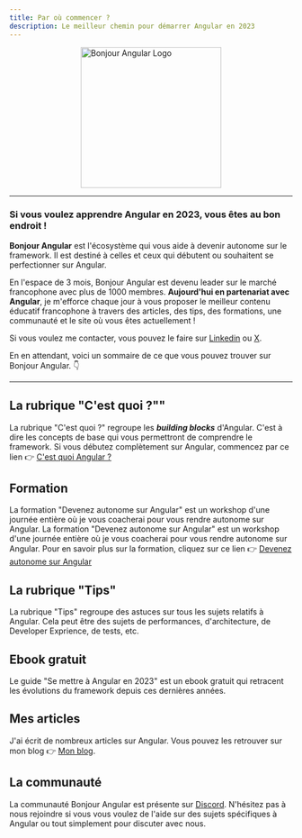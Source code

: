 ```yaml
---
title: Par où commencer ?
description: Le meilleur chemin pour démarrer Angular en 2023
---
```



<div style="display: flex; justify-content: center">
  <Image src={logo} width="250" height="250" alt="Bonjour Angular Logo" />
</div>

---

### Si vous voulez apprendre Angular en 2023, vous êtes au bon endroit !

**Bonjour Angular** est l'écosystème qui vous aide à devenir autonome sur le framework. Il est destiné à celles et ceux qui débutent ou souhaitent se perfectionner sur Angular.

En l'espace de 3 mois, Bonjour Angular est devenu leader sur le marché francophone avec plus de 1000 membres.
**Aujourd'hui en partenariat avec Angular**, je m'efforce chaque jour à vous proposer le meilleur contenu éducatif francophone à travers des articles, des tips, des formations, une communauté et le site où vous êtes actuellement !

Si vous voulez me contacter, vous pouvez le faire sur [Linkedin](https://www.linkedin.com/in/kevin-tale/) ou [X](https://twitter.com/xKevinTale).

En en attendant, voici un sommaire de ce que vous pouvez trouver sur Bonjour Angular. 👇

---

## La rubrique "C'est quoi ?""

La rubrique "C'est quoi ?" regroupe les **_building blocks_** d'Angular. C'est à dire les concepts de base qui vous permettront de comprendre le framework.
Si vous débutez complètement sur Angular, commencez par ce lien 👉 [C'est quoi Angular ?](/cest-quoi/angular)

## Formation

La formation "Devenez autonome sur Angular" est un workshop d'une journée entière où je vous coacherai pour vous rendre autonome sur Angular. La formation "Devenez autonome sur Angular" est un workshop d'une journée entière où je vous coacherai pour vous rendre autonome sur Angular.
Pour en savoir plus sur la formation, cliquez sur ce lien 👉 [Devenez autonome sur Angular](/formations/devenez-autonome-sur-angular)

## La rubrique "Tips"

La rubrique "Tips" regroupe des astuces sur tous les sujets relatifs à Angular. Cela peut être des sujets de performances, d'architecture, de Developer Exprience, de tests, etc.

## Ebook gratuit

Le guide "Se mettre à Angular en 2023" est un ebook gratuit qui retracent les évolutions du framework depuis ces dernières années.

## Mes articles

J'ai écrit de nombreux articles sur Angular. Vous pouvez les retrouver sur mon blog 👉 [Mon blog](https://medium.com/@kevin.tale).

## La communauté

La communauté Bonjour Angular est présente sur [Discord](https://discord.com/invite/c8XThfW9a7). N'hésitez pas à nous rejoindre si vous vous voulez de l'aide sur des sujets spécifiques à Angular ou tout simplement pour discuter avec nous.

